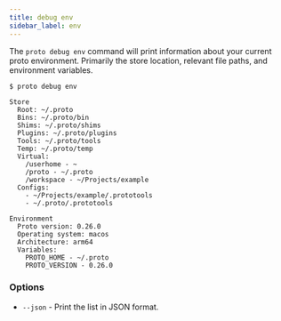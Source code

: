 ```yaml
---
title: debug env
sidebar_label: env
---
```



<VersionLabel version="0.26.0" header />

The `proto debug env` command will print information about your current proto environment. Primarily
the store location, relevant file paths, and environment variables.

```
$ proto debug env

Store
  Root: ~/.proto
  Bins: ~/.proto/bin
  Shims: ~/.proto/shims
  Plugins: ~/.proto/plugins
  Tools: ~/.proto/tools
  Temp: ~/.proto/temp
  Virtual:
    /userhome - ~
    /proto - ~/.proto
    /workspace - ~/Projects/example
  Configs:
    - ~/Projects/example/.prototools
    - ~/.proto/.prototools

Environment
  Proto version: 0.26.0
  Operating system: macos
  Architecture: arm64
  Variables:
    PROTO_HOME - ~/.proto
    PROTO_VERSION - 0.26.0
```

### Options

- `--json` - Print the list in JSON format.
